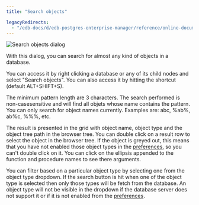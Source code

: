 ```yaml
---
title: "Search objects"

legacyRedirects:
  - "/edb-docs/d/edb-postgres-enterprise-manager/reference/online-documentation/8.0/search_objects.html"
---
```


<div id="search_objects" class="registered_link"></div>

<img src="../images/search_objects.png" class="align-center" alt="Search objects dialog" />

With this dialog, you can search for almost any kind of objects in a database.

You can access it by right clicking a database or any of its child nodes and select "Search objects". You can also access it by hitting the shortcut (default ALT+SHIFT+S).

The minimum pattern length are 3 characters. The search performed is non-casesensitive and will find all objets whose name contains the pattern. You can only search for object names currently. Examples are: abc, %ab%, ab%c, %%%, etc.

The result is presented in the grid with object name, object type and the object tree path in the browser tree. You can double click on a result row to select the object in the browser tree. If the object is greyed out, this means that you have not enabled those object types in the [preferences](04_preferences/#preferences), so you can't double click on it. You can click on the ellipsis appended to the function and procedure names to see there arguments.

You can filter based on a particular object type by selecting one from the object type dropdown. If the search button is hit when one of the object type is selected then only those types will be fetch from the database. An object type will not be visible in the dropdown if the database server does not support it or if it is not enabled from the [preferences](04_preferences/#preferences).
